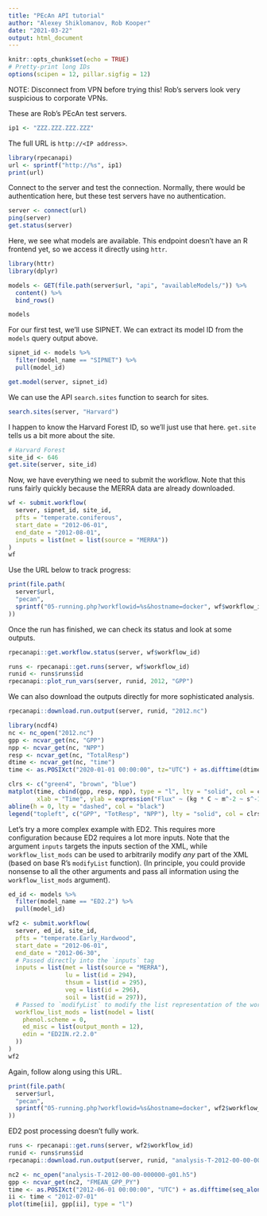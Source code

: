 ```yaml
---
title: "PEcAn API tutorial"
author: "Alexey Shiklomanov, Rob Kooper"
date: "2021-03-22"
output: html_document
---
```


```r
knitr::opts_chunk$set(echo = TRUE)
# Pretty-print long IDs
options(scipen = 12, pillar.sigfig = 12)
```

NOTE: Disconnect from VPN before trying this!
Rob's servers look very suspicious to corporate VPNs.

These are Rob's PEcAn test servers.

```r
ip1 <- "ZZZ.ZZZ.ZZZ.ZZZ"
```

The full URL is `http://<IP address>`.

```r
library(rpecanapi)
url <- sprintf("http://%s", ip1)
print(url)
```

Connect to the server and test the connection.
Normally, there would be authentication here, but these test servers have no authentication.

```r
server <- connect(url)
ping(server)
get.status(server)
```

Here, we see what models are available.
This endpoint doesn't have an R frontend yet, so we access it directly using `httr`.

```r
library(httr)
library(dplyr)

models <- GET(file.path(server$url, "api", "availableModels/")) %>%
  content() %>%
  bind_rows()

models
```

For our first test, we'll use SIPNET.
We can extract its model ID from the `models` query output above. 

```r
sipnet_id <- models %>%
  filter(model_name == "SIPNET") %>%
  pull(model_id)

get.model(server, sipnet_id)
```

We can use the API `search.sites` function to search for sites.

```r
search.sites(server, "Harvard")
```

I happen to know the Harvard Forest ID, so we'll just use that here.
`get.site` tells us a bit more about the site.

```r
# Harvard Forest
site_id <- 646
get.site(server, site_id)
```

Now, we have everything we need to submit the workflow.
Note that this runs fairly quickly because the MERRA data are already downloaded.

```r
wf <- submit.workflow(
  server, sipnet_id, site_id,
  pfts = "temperate.coniferous",
  start_date = "2012-06-01",
  end_date = "2012-08-01",
  inputs = list(met = list(source = "MERRA"))
)
wf
```

Use the URL below to track progress:

```r
print(file.path(
  server$url,
  "pecan",
  sprintf("05-running.php?workflowid=%s&hostname=docker", wf$workflow_id)
))
```

Once the run has finished, we can check its status and look at some outputs.

```r
rpecanapi::get.workflow.status(server, wf$workflow_id)

runs <- rpecanapi::get.runs(server, wf$workflow_id)
runid <- runs$runs$id
rpecanapi::plot_run_vars(server, runid, 2012, "GPP")
```

We can also download the outputs directly for more sophisticated analysis.

```r
rpecanapi::download.run.output(server, runid, "2012.nc")

library(ncdf4)
nc <- nc_open("2012.nc")
gpp <- ncvar_get(nc, "GPP")
npp <- ncvar_get(nc, "NPP")
resp <- ncvar_get(nc, "TotalResp")
dtime <- ncvar_get(nc, "time")
time <- as.POSIXct("2020-01-01 00:00:00", tz="UTC") + as.difftime(dtime, units = "days")

clrs <- c("green4", "brown", "blue")
matplot(time, cbind(gpp, resp, npp), type = "l", lty = "solid", col = clrs,
        xlab = "Time", ylab = expression("Flux" ~ (kg * C ~ m^-2 ~ s^-1)))
abline(h = 0, lty = "dashed", col = "black")
legend("topleft", c("GPP", "TotResp", "NPP"), lty = "solid", col = clrs)
```

Let's try a more complex example with ED2.
This requires more configuration because ED2 requires a lot more inputs.
Note that the argument `inputs` targets the inputs section of the XML,
while `workflow_list_mods` can be used to arbitrarily modify _any_ part of the XML
(based on base R's `modifyList` function).
(In principle, you could provide nonsense to all the other arguments and 
pass all information using the `workflow_list_mods` argument).

```r
ed_id <- models %>%
  filter(model_name == "ED2.2") %>%
  pull(model_id)

wf2 <- submit.workflow(
  server, ed_id, site_id,
  pfts = "temperate.Early_Hardwood",
  start_date = "2012-06-01",
  end_date = "2012-06-30",
  # Passed directly into the `inputs` tag
  inputs = list(met = list(source = "MERRA"),
                lu = list(id = 294),
                thsum = list(id = 295),
                veg = list(id = 296),
                soil = list(id = 297)),
  # Passed to `modifyList` to modify the list representation of the workflow XML
  workflow_list_mods = list(model = list(
    phenol.scheme = 0,
    ed_misc = list(output_month = 12),
    edin = "ED2IN.r2.2.0"
  ))
)
wf2
```

Again, follow along using this URL.

```r
print(file.path(
  server$url,
  "pecan",
  sprintf("05-running.php?workflowid=%s&hostname=docker", wf2$workflow_id)
))
```

ED2 post processing doesn't fully work.

```r
runs <- rpecanapi::get.runs(server, wf2$workflow_id)
runid <- runs$runs$id
rpecanapi::download.run.output(server, runid, "analysis-T-2012-00-00-000000-g01.h5")
```

```r
nc2 <- nc_open("analysis-T-2012-00-00-000000-g01.h5")
gpp <- ncvar_get(nc2, "FMEAN_GPP_PY")
time <- as.POSIXct("2012-06-01 00:00:00", "UTC") + as.difftime(seq_along(gpp), units = "hours")
ii <- time < "2012-07-01"
plot(time[ii], gpp[ii], type = "l")
```
